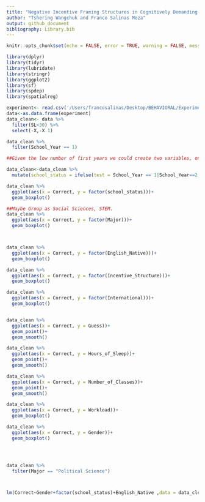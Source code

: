 ```yaml
---
title: "Negative Incentive Framing Structures in Cognitively Demanding Tasks"
author: "Tshering Wangchuk and Franco Salinas Meza"
output: github_document
bibliography: Library.bib
---
```


```r
knitr::opts_chunk$set(echo = FALSE, error = TRUE, warning = FALSE, message = FALSE)

library(dplyr)
library(tidyr)
library(lubridate)
library(stringr)
library(ggplot2)
library(sf)
library(spdep)
library(spatialreg)
```

```r
experiment<- read.csv('/Users/francosalinas/Desktop/BEHAVIORAL/Experiment Docs/Data.csv')
data<-as.data.frame(experiment)
data_clean<- data %>% 
  filter(SL<30) %>% 
  select(-X,-X.1) 
```

```r


data_clean %>% 
  filter(School_Year == 1)

##Given the low number of first years we could create two variables, one that it lower and upper classman 

data_clean<-data_clean %>% 
  mutate(school_status = ifelse(test = School_Year == 1|School_Year==2, yes = "Underclassmen",no = "Upperclassmen"))

data_clean %>% 
  ggplot(aes(x = Correct, y = factor(school_status)))+
  geom_boxplot()

##Maybe Group as Social Sciences, STEM. 
data_clean %>% 
  ggplot(aes(x = Correct, y = factor(Major)))+
  geom_boxplot()



data_clean %>% 
  ggplot(aes(x = Correct, y = factor(English_Native)))+
  geom_boxplot()

data_clean %>% 
  ggplot(aes(x = Correct, y = factor(Incentive_Structure)))+
  geom_boxplot()

data_clean %>% 
  ggplot(aes(x = Correct, y = factor(International)))+
  geom_boxplot()


data_clean %>% 
  ggplot(aes(x = Correct, y = Guess))+
  geom_point()+
  geom_smooth()

data_clean %>% 
  ggplot(aes(x = Correct, y = Hours_of_Sleep))+
  geom_point()+
  geom_smooth()

data_clean %>% 
  ggplot(aes(x = Correct, y = Number_of_Classes))+
  geom_point()+
  geom_smooth()

data_clean %>% 
  ggplot(aes(x = Correct, y = Workload))+
  geom_boxplot()

data_clean %>% 
  ggplot(aes(x = Correct, y = Gender))+
  geom_boxplot()




data_clean %>% 
  filter(Major == "Political Science")



lm(Correct~Gender+factor(school_status)+English_Native ,data = data_clean)
```

